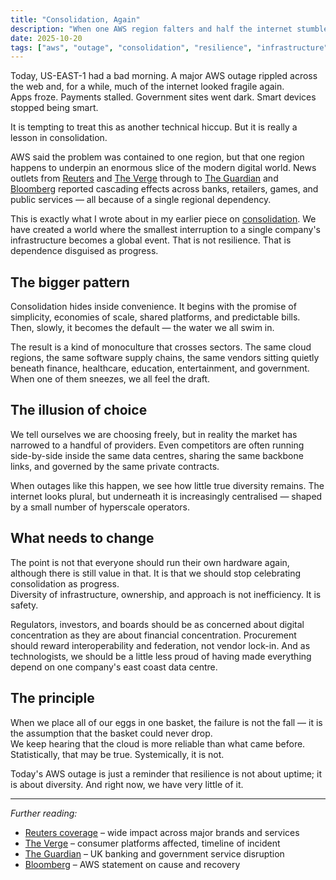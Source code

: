 ```yaml
---
title: "Consolidation, Again"
description: "When one AWS region falters and half the internet stumbles, it tells us something deeper about the state of technology. This is not just a cloud story. It is a consolidation story."
date: 2025-10-20
tags: ["aws", "outage", "consolidation", "resilience", "infrastructure"]
---
```


Today, US-EAST-1 had a bad morning. A major AWS outage rippled across the web and, for a while, much of the internet looked fragile again.  
Apps froze. Payments stalled. Government sites went dark. Smart devices stopped being smart.  

It is tempting to treat this as another technical hiccup. But it is really a lesson in consolidation.

AWS said the problem was contained to one region, but that one region happens to underpin an enormous slice of the modern digital world. News outlets from [Reuters](https://www.reuters.com/technology/aws-outage-2025-10-20) and [The Verge](https://www.theverge.com/2025/10/20/aws-east-outage) through to [The Guardian](https://www.theguardian.com/technology/aws-outage) and [Bloomberg](https://www.bloomberg.com/news/articles/aws-outage) reported cascading effects across banks, retailers, games, and public services — all because of a single regional dependency.  

This is exactly what I wrote about in my earlier piece on [consolidation](https://sjg.io/writing/against-the-great-convergence). We have created a world where the smallest interruption to a single company's infrastructure becomes a global event. That is not resilience. That is dependence disguised as progress.

## The bigger pattern

Consolidation hides inside convenience. It begins with the promise of simplicity, economies of scale, shared platforms, and predictable bills. Then, slowly, it becomes the default — the water we all swim in.  

The result is a kind of monoculture that crosses sectors. The same cloud regions, the same software supply chains, the same vendors sitting quietly beneath finance, healthcare, education, entertainment, and government. When one of them sneezes, we all feel the draft.

## The illusion of choice

We tell ourselves we are choosing freely, but in reality the market has narrowed to a handful of providers. Even competitors are often running side-by-side inside the same data centres, sharing the same backbone links, and governed by the same private contracts.  

When outages like this happen, we see how little true diversity remains. The internet looks plural, but underneath it is increasingly centralised — shaped by a small number of hyperscale operators.

## What needs to change

The point is not that everyone should run their own hardware again, although there is still value in that. It is that we should stop celebrating consolidation as progress.  
Diversity of infrastructure, ownership, and approach is not inefficiency. It is safety.  

Regulators, investors, and boards should be as concerned about digital concentration as they are about financial concentration. Procurement should reward interoperability and federation, not vendor lock-in. And as technologists, we should be a little less proud of having made everything depend on one company's east coast data centre.

## The principle

When we place all of our eggs in one basket, the failure is not the fall — it is the assumption that the basket could never drop.  
We keep hearing that the cloud is more reliable than what came before. Statistically, that may be true. Systemically, it is not.  

Today's AWS outage is just a reminder that resilience is not about uptime; it is about diversity. And right now, we have very little of it.

---

*Further reading:*  
- [Reuters coverage](https://www.reuters.com/technology/aws-outage-2025-10-20) – wide impact across major brands and services  
- [The Verge](https://www.theverge.com/2025/10/20/aws-east-outage) – consumer platforms affected, timeline of incident  
- [The Guardian](https://www.theguardian.com/technology/aws-outage) – UK banking and government service disruption  
- [Bloomberg](https://www.bloomberg.com/news/articles/aws-outage) – AWS statement on cause and recovery
